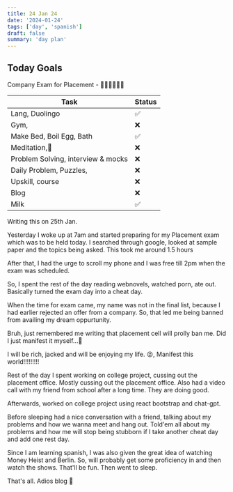 ```yaml
---
title: 24 Jan 24
date: '2024-01-24'
tags: ['day', 'spanish']
draft: false
summary: 'day plan'
---
```


## Today Goals

Company Exam for Placement - 🫠🫠🫠🫠🫠🫠

| Task                               | Status |
| ---------------------------------- | ------ |
| Lang, Duolingo                     | ✅     |
| Gym,                               | ❌     |
| Make Bed, Boil Egg, Bath           | ✅     |
| Meditation,🙏                      | ❌     |
| Problem Solving, interview & mocks | ❌     |
| Daily Problem, Puzzles,            | ❌     |
| Upskill, course                    | ❌     |
| Blog                               | ❌     |
| Milk                               | ✅     |

Writing this on 25th Jan.

Yesterday I woke up at 7am and started preparing for my Placement exam which was to be held today.
I searched through google, looked at sample paper and the topics being asked. This took me around 1.5 hours

After that, I had the urge to scroll my phone and I was free till 2pm when the exam was scheduled.

So, I spent the rest of the day reading webnovels, watched porn, ate out.
Basically turned the exam day into a cheat day.

When the time for exam came, my name was not in the final list, because I had earlier rejected an offer from
a company. So, that led me being banned from availing my dream oppurtunity.

Bruh, just remembered me writing that placement cell will prolly ban me. Did I just manifest it myself...🙂

I will be rich, jacked and will be enjoying my life. 😝, Manifest this world!!!!!!!!!

Rest of the day I spent working on college project, cussing out the placement office. Mostly cussing out the placement office.
Also had a video call with my friend from school after a long time. They are doing good.

Afterwards, worked on college project using react bootstrap and chat-gpt.

Before sleeping had a nice conversation with a friend, talking about my problems and how we wanna meet and hang out.
Told'em all about my problems and how me will stop being stubborn if I take another cheat day and add one rest day.

Since I am learning spanish, I was also given the great idea of watching Money Heist and Berlin. So, will probably get some
proficiency in and then watch the shows. That'll be fun.
Then went to sleep.

That's all. Adios blog 👋
